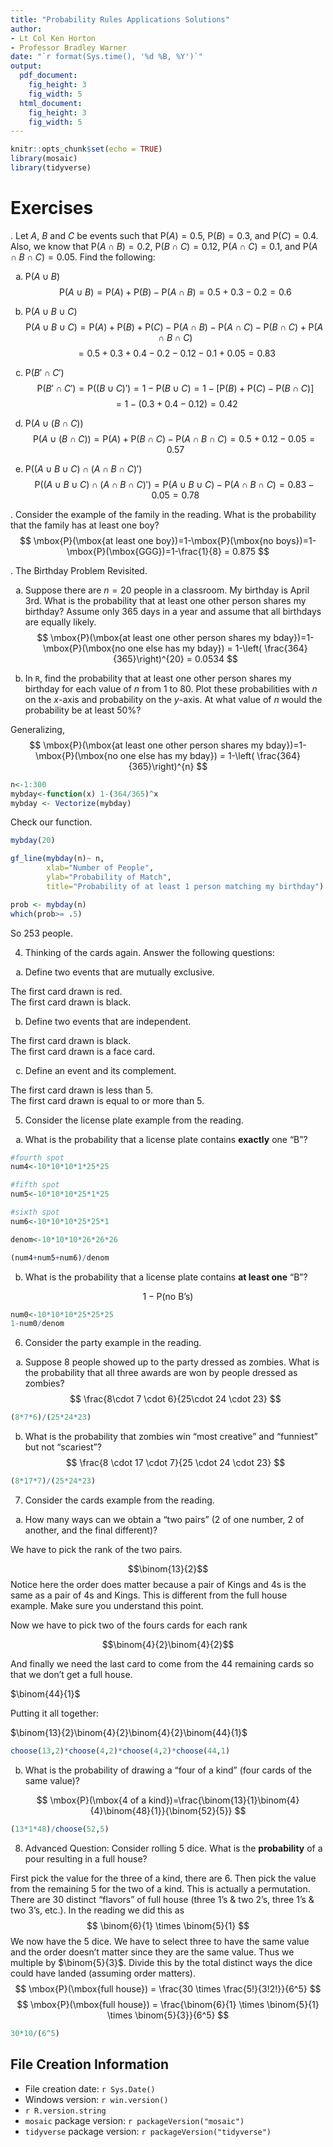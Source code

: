 ```yaml
---
title: "Probability Rules Applications Solutions"
author:
- Lt Col Ken Horton
- Professor Bradley Warner
date: "`r format(Sys.time(), '%d %B, %Y')`"
output: 
  pdf_document:
    fig_height: 3
    fig_width: 5
  html_document:
    fig_height: 3
    fig_width: 5
---
```


```r
knitr::opts_chunk$set(echo = TRUE)
library(mosaic)
library(tidyverse)
```

\newcommand{\E}{\mbox{E}}
\newcommand{\Var}{\mbox{Var}}
\newcommand{\Cov}{\mbox{Cov}}
\newcommand{\Prob}{\mbox{P}}
\newcommand*\diff{\mathop{}\!\mathrm{d}}

# Exercises

\indent 1. Let $A$, $B$ and $C$ be events such that $\Prob(A)=0.5$, $\Prob(B)=0.3$, and $\Prob(C)=0.4$. Also, we know that $\Prob(A \cap B)=0.2$, $\Prob(B \cap C)=0.12$, $\Prob(A \cap C)=0.1$, and $\Prob(A \cap B \cap C)=0.05$. Find the following: 

  a. $\Prob(A\cup B)$
$$
\Prob(A\cup B) = \Prob(A)+\Prob(B)-\Prob(A\cap B)= 0.5+0.3-0.2 = 0.6
$$

  b. $\Prob(A\cup B \cup C)$
$$
\Prob(A\cup B \cup C) = \Prob(A)+\Prob(B)+\Prob(C)-\Prob(A\cap B)-\Prob(A\cap C)-\Prob(B\cap C)+\Prob(A\cap B \cap C)
$$
$$
= 0.5+0.3+0.4-0.2-0.12-0.1+0.05 = 0.83
$$

  c. $\Prob(B'\cap C')$
$$
\Prob(B'\cap C')=\Prob((B\cup C)') = 1-\Prob(B\cup C) = 1-[\Prob(B)+\Prob(C)-\Prob(B\cap C)]
$$
$$
= 1-(0.3+0.4-0.12) = 0.42
$$

  d. $\Prob(A\cup (B\cap C))$
$$
\Prob(A\cup (B\cap C)) = \Prob(A)+\Prob(B\cap C) -\Prob(A\cap B \cap C) = 0.5+0.12-0.05 = 0.57
$$

  e. $\Prob((A\cup B \cup C)\cap (A\cap B \cap C)')$
$$
\Prob((A\cup B \cup C)\cap (A\cap B \cap C)')=\Prob(A\cup B \cup C)-\Prob(A\cap B \cap C) = 0.83-0.05 = 0.78
$$

 

\indent 2. Consider the example of the family in the reading. What is the probability that the family has at least one boy?  
$$
\Prob(\mbox{at least one boy})=1-\Prob(\mbox{no boys})=1-\Prob(\mbox{GGG})=1-\frac{1}{8} = 0.875
$$



\indent 3. The Birthday Problem Revisited. 

a. Suppose there are $n=20$ people in a classroom. My birthday is April 3rd. What is the probability that at least one other person shares my birthday? Assume only 365 days in a year and assume that all birthdays are equally likely.  
$$
\Prob(\mbox{at least one other person shares my bday})=1-\Prob(\mbox{no one else has my bday}) = 1-\left( \frac{364}{365}\right)^{20} = 0.0534
$$



b. In `R`, find the probability that at least one other person shares my birthday for each value of $n$ from 1 to 80. Plot these probabilities with $n$ on the $x$-axis and probability on the $y$-axis. At what value of $n$ would the probability be at least 50%? 
 

Generalizing,
$$
\Prob(\mbox{at least one other person shares my bday})=1-\Prob(\mbox{no one else has my bday}) = 1-\left( \frac{364}{365}\right)^{n}
$$
```r
n<-1:300
mybday<-function(x) 1-(364/365)^x
mybday <- Vectorize(mybday)
```  

Check our function.

```r
mybday(20)
```



```r
gf_line(mybday(n)~ n,
        xlab="Number of People",
        ylab="Probability of Match",
        title="Probability of at least 1 person matching my birthday")
```

```r
prob <- mybday(n)
which(prob>= .5)
```
So 253 people.

4. Thinking of the cards again. Answer the following questions:

a. Define two events that are mutually exclusive.  

The first card drawn is red.  
The first card drawn is black.  

b. Define two events that are independent.  

The first card drawn is black.  
The first card drawn is a face card.  

c. Define an event and its complement.  

The first card drawn is less than 5.  
The first card drawn is equal to or more than 5. 


5. Consider the license plate example from the reading.

a. What is the probability that a license plate contains **exactly** one "B"?  

```r
#fourth spot
num4<-10*10*10*1*25*25

#fifth spot
num5<-10*10*10*25*1*25

#sixth spot
num6<-10*10*10*25*25*1

denom<-10*10*10*26*26*26

(num4+num5+num6)/denom
```


b. What is the probability that a license plate contains **at least one** "B"?

$$
1-\Prob(\mbox{no B's})
$$
```r
num0<-10*10*10*25*25*25
1-num0/denom
```

6. Consider the party example in the reading. 

a. Suppose 8 people showed up to the party dressed as zombies. What is the probability that all three awards are won by people dressed as zombies? 
$$
\frac{8\cdot 7 \cdot 6}{25\cdot 24 \cdot 23}
$$

```r
(8*7*6)/(25*24*23)
```

b. What is the probability that zombies win "most creative" and "funniest" but not "scariest"? 
$$
\frac{8 \cdot 17 \cdot 7}{25 \cdot 24 \cdot 23}
$$

```r
(8*17*7)/(25*24*23)
```



7. Consider the cards example from the reading.   

a. How many ways can we obtain a "two pairs" (2 of one number, 2 of another, and the final different)? 

We have to pick the rank of the two pairs.

$$\binom{13}{2}$$
Notice here the order does matter because a pair of Kings and 4s is the same as a pair of 4s and Kings. This is different from the full house example. Make sure you understand this point.

Now we have to pick two of the fours cards for each rank


$$\binom{4}{2}\binom{4}{2}$$

And finally we need the last card to come from the 44 remaining cards so that we don't get a full house.

$\binom{44}{1}$

Putting it all together:

$\binom{13}{2}\binom{4}{2}\binom{4}{2}\binom{44}{1}$


```r
choose(13,2)*choose(4,2)*choose(4,2)*choose(44,1)
```


b.  What is the probability of drawing a "four of a kind" (four cards of the same value)? 

$$
\Prob(\mbox{4 of a kind})=\frac{\binom{13}{1}\binom{4}{4}\binom{48}{1}}{\binom{52}{5}}
$$

```r
(13*1*48)/choose(52,5)
```

8. Advanced Question: Consider rolling 5 dice. What is the **probability** of a pour resulting in a full house?

First pick the value for the three of a kind, there are 6. Then pick the value from the remaining 5 for the two of a kind. This is actually a permutation. There are 30 distinct "flavors" of full house (three 1's & two 2's, three 1's & two 3's, etc.). In the reading we did this as 
$$
\binom{6}{1} \times \binom{5}{1}
$$
We now have the 5 dice. We have to select three to have the same value and the order doesn't matter since they are the same value. Thus we multiple by $\binom{5}{3}$. Divide this by the total distinct ways the dice could have landed (assuming order matters). 
$$
\Prob(\mbox{full house}) = \frac{30 \times \frac{5!}{3!2!}}{6^5}
$$
$$
\Prob(\mbox{full house}) = \frac{\binom{6}{1} \times \binom{5}{1} \times \binom{5}{3}}{6^5}
$$


```r
30*10/(6^5)
```

## File Creation Information 

  * File creation date: `r Sys.Date()`
  * Windows version: `r win.version()`
  * `r R.version.string`
  * `mosaic` package version: `r packageVersion("mosaic")`
  * `tidyverse` package version: `r packageVersion("tidyverse")`



